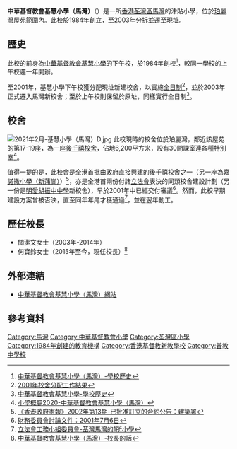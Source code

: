 {{Infobox_School
| name = 中華基督教會基慧小學（馬灣）
| other_name = C.C.C. Kei Wai Primary School (Ma Wan)
| image = 2021年2月-基慧小學（馬灣）B.jpg
| caption = 
| motto = 忠信愛勤
| established = 1984年（基慧小學下午校）<br>2003年（現址）
| type = 津貼全日制男女小學
| language = [[粵語|粵語]]及[[普通話|普通話]]為主
| affiliation = [[中華基督教會香港區會|中華基督教會香港區會]]
| district = [[荃灣區|荃灣區]]
| president = 
| principal = 何寶鈴女士
| vice_principal = 
| house = 
| su = 
| faculty = 62人
| students = 約900人
| area = 
| religion = 基督教
| location = [[荃灣|荃灣]][[馬灣|馬灣]]珀林路12號
| magazine = 
| mail = 
| website = http://www.kwmwps.edu.hk/
|telephone=|address=}}

'''中華基督教會基慧小學（馬灣）'''（{{lang-en|C.C.C. Kei Wai Primary School (Ma Wan)}}）是一所[[香港|香港]][[荃灣區|荃灣區]][[馬灣|馬灣]]的津貼小學，位於[[珀麗灣|珀麗灣]]屋苑範圍內。此校於1984年創立，至2003年分拆並遷至現址。

==歷史==
此校的前身為[[中華基督教會基慧小學|中華基督教會基慧小學]]的下午校，於1984年創校<ref>[http://www.kwmwps.edu.hk/My%20Webs/school/index.asp 中華基督教會基慧小學（馬灣）-學校歷史]</ref>，較同一學校的上午校遲一年開辦。

至2001年，基慧小學下午校獲分配現址新建校舍，以實施[[全日制|全日制]]<ref>[https://www.edb.gov.hk/attachment/tc/sch-admin/sch-premises-info/allocation-of-sch/sae-result/result01.pdf 2001年校舍分配工作結果]</ref>，並於2003年正式遷入馬灣新校舍；至於上午校則保留於原址，同樣實行全日制<ref>[https://www.kws.edu.hk/zh_tw/site/view?name=%E5%AD%B8%E6%A0%A1%E6%AD%B7%E5%8F%B2 中華基督教會基慧小學-學校歷史]</ref>。
==校舍==
[[File:2021年2月-基慧小學（馬灣）D.jpg|thumb]]
此校現時的校舍位於珀麗灣，鄰近該屋苑的第17-19座，為一座[[後千禧校舍|後千禧校舍]]，佔地6,200平方米，設有30間課室連各種特別室<ref>[https://www.chsc.hk/psp2020/sch_detail.php?lang_id=2&sch_id=390&return_page=sch_list.php%3Flang_id%3D2%26search_mode%3D%26frmMode%3Dpagebreak%26district_id%3D16%26sort_id%3D-1 小學概覽2020-中華基督教會基慧小學（馬灣）]</ref>。

值得一提的是，此校舍是全港首批由政府直接興建的後千禧校舍之一（另一座為[[嘉諾撒小學（新蒲崗）|嘉諾撒小學（新蒲崗）]]）<ref name=首批後千禧>[https://www.gld.gov.hk/egazette/pdf/20020608/cgn200206081192.pdf 《香港政府憲報》2002年第13期-已批准訂立的合約公告：建築署]</ref>，亦是全港首兩份付諸[[香港立法會|立法會]]表決的同類校舍建設計劃（另一份是[[明愛胡振中中學|明愛胡振中中學]]新校舍），早於2001年中已經交付審議<ref>[https://www.legco.gov.hk/yr00-01/chinese/fc/fc/papers/f01-27c.pdf 財務委員會討論文件：2001年7月6日]</ref>。然而，此校早期建設方案曾被否決，直至同年年尾才獲通過<ref>[https://www.legco.gov.hk/yr01-02/chinese/fc/pwsc/papers/p01-65c.pdf 立法會工務小組委員會-荃灣馬灣的1所小學]</ref>，並在翌年動工。

==歷任校長==
*關潔文女士（2003年-2014年）
*何寶鈴女士（2015年至今，現任校長）<ref>[http://www.kwmwps.edu.hk/My%20Webs/school/schmistress.asp 中華基督教會基慧小學（馬灣）-校長的話]</ref>

==外部連結==
*[http://www.kwmwps.edu.hk/ 中華基督教會基慧小學（馬灣）網站]
==參考資料==
{{reflist}}

{{中華基督教會香港區會學校}}

[[Category:馬灣|Category:馬灣]]
[[Category:中華基督教會小學|Category:中華基督教會小學]]
[[Category:荃灣區小學|Category:荃灣區小學]]
[[Category:1984年創建的教育機構|Category:1984年創建的教育機構]]
[[Category:香港基督教新教學校|Category:香港基督教新教學校]]
[[Category:普教中學校|Category:普教中學校]]